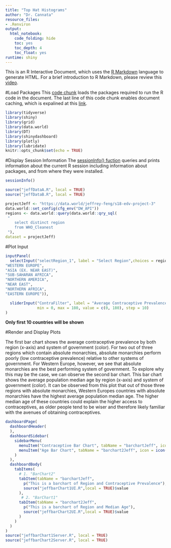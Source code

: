 ```yaml
---
title: "Top Hat Histograms"
author: "Dr. Cannata"
resource_files:
- .Renviron
output:
  html_notebook:
    code_folding: hide
    toc: yes
    toc_depth: 4
    toc_float: yes
runtime: shiny
---
```

This is an R Interactive Document, which uses the [R Markdown](http://rmarkdown.rstudio.com/authoring_basics.html) language to generate HTML. For a brief introduction to R Markdown, please review this [video](https://www.youtube.com/watch?v=DNS7i2m4sB0&feature=youtu.be).

#Load Packages
This [code chunk](http://rmarkdown.rstudio.com/authoring_rcodechunks.html) loads the packages required to run the R code in the document.
The last line of this code chunk enables document caching, which is expalined at this [link](http://rmarkdown.rstudio.com/authoring_rcodechunks.html).

```r
library(tidyverse)
library(shiny)
library(grid)
library(data.world)
library(DT)
library(shinydashboard)
library(plotly)
library(lubridate)
knitr::opts_chunk$set(echo = TRUE)
```

#Display Session Information
The [sessionInfo() fuction](https://cran.r-project.org/web/packages/sessioninfo/sessioninfo.pdf) queries and prints information about the current R session including  information about packages, and from where they were installed.
```r
sessionInfo()
```



```r
source("jeffDataA.R", local = TRUE)
source("jeffDataB.R", local = TRUE)

```


```r
projectJeff <- "https://data.world/jeffrey-feng/s18-edv-project-3" 
data.world::set_config(cfg_env("DW_API")) 
regions <- data.world::query(data.world::qry_sql(
 "   
	select distinct region
	from WHO_Cleanest
 "), 
dataset = projectJeff)
```
#Plot Input

```r
inputPanel(
  selectInput("selectRegion_1", label = "Select Region",choices = regions, multiple=TRUE, selected=c("LATIN AMER. & CARIB",
"WESTERN EUROPE",
"ASIA (EX. NEAR EAST)",
"SUB-SAHARAN AFRICA",
"NORTHERN AMERICA",
"NEAR EAST",
"NORTHERN AFRICA",
"EASTERN EUROPE")),

  sliderInput("ContraFilter", label = "Average Contraceptive Prevalence:",
              min = 0, max = 180, value = c(0, 180), step = 10)
)
```
**Only first 10 countries will be shown**

#Render and Display Plots

The first bar chart shows the average contraceptive prevalence by both region (x-axis) and system of government (color). For two out of three regions which contain absolute monarchies, absolute monarchies perform poorly (low contraceptive prevalence) relative to other systems of government. For Western Europe, however, we see that absolute monarchies are the best performing system of government. To explore why this may be the case, we can observe the second bar chart. This bar chart shows the average population median age by region (x-axis) and system of government (color). It can be observed from this plot that out of those three regions with absolute monarchies, Western Europes countries with absolute monarchies have the highest average population median age. The higher median age of these countries could explain the higher access to contraceptives, as older people tend to be wiser and therefore likely familiar with the avenues of obtaining contraceptives.

```r
dashboardPage(
  dashboardHeader(
  ),
  dashboardSidebar(
    sidebarMenu(
      menuItem("Contraceptive Bar Chart", tabName = "barchartJeff", icon = icon("dashboard")),
      menuItem("Age Bar Chart", tabName = "barchart2Jeff", icon = icon("dashboard"))
    )
  ),
  dashboardBody(
    tabItems(
      # 1. "BarChart2"
      tabItem(tabName = "barchartJeff",
        p("This is a barchart of Region and Contraceptive Prevalence"),
        source("jeffbarChart1UI.R",local = TRUE)$value
      ),
       # 2. "BarChart1"
      tabItem(tabName = "barchart2Jeff",
        p("This is a barchart of Region and Median Age"),
        source("jeffbarChart2UI.R",local = TRUE)$value
      )
    )
  )
)
source("jeffbarChart1Server.R", local = TRUE)
source("jeffbarChart2Server.R", local = TRUE)

```
